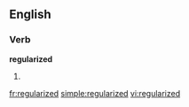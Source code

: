 ==English==

===Verb===
'''regularized'''

# {{present participle of|regularize}}

[[fr:regularized]]
[[simple:regularized]]
[[vi:regularized]]